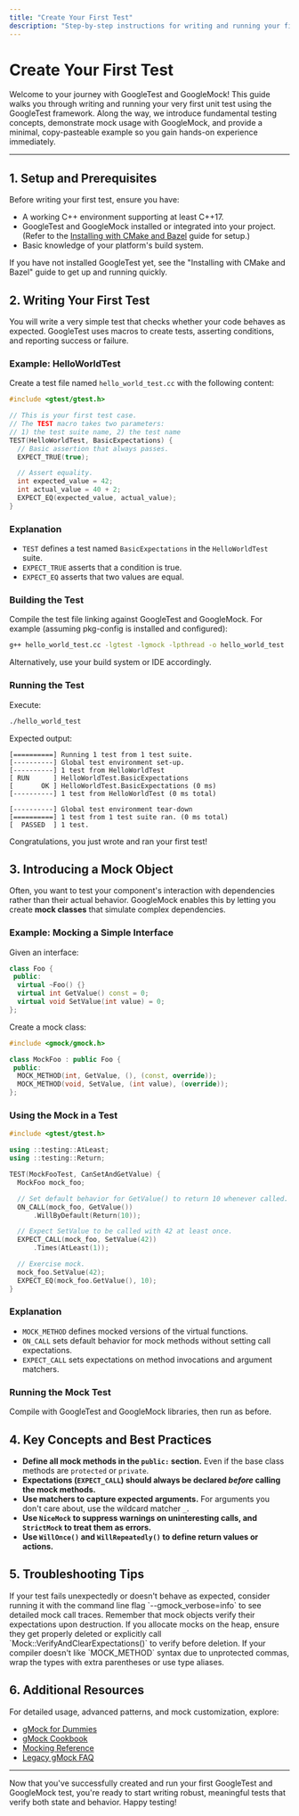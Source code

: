 ```yaml
---
title: "Create Your First Test"
description: "Step-by-step instructions for writing and running your first unit test (and optional mock) using GoogleTest/GoogleMock. Uses a minimal, copy-pasteable code sample, emphasizing best practices and essential concepts."
---
```


# Create Your First Test

Welcome to your journey with GoogleTest and GoogleMock! This guide walks you through writing and running your very first unit test using the GoogleTest framework. Along the way, we introduce fundamental testing concepts, demonstrate mock usage with GoogleMock, and provide a minimal, copy-pasteable example so you gain hands-on experience immediately.

---

## 1. Setup and Prerequisites

Before writing your first test, ensure you have:

- A working C++ environment supporting at least C++17.
- GoogleTest and GoogleMock installed or integrated into your project. (Refer to the [Installing with CMake and Bazel](https://github.com/google/googletest/blob/main/googletest/README.md) guide for setup.)
- Basic knowledge of your platform's build system.

<Tip>
If you have not installed GoogleTest yet, see the "Installing with CMake and Bazel" guide to get up and running quickly.
</Tip>

## 2. Writing Your First Test

You will write a very simple test that checks whether your code behaves as expected. GoogleTest uses macros to create tests, asserting conditions, and reporting success or failure.

### Example: HelloWorldTest

Create a test file named `hello_world_test.cc` with the following content:

```cpp
#include <gtest/gtest.h>

// This is your first test case.
// The TEST macro takes two parameters: 
// 1) the test suite name, 2) the test name
TEST(HelloWorldTest, BasicExpectations) {
  // Basic assertion that always passes.
  EXPECT_TRUE(true);

  // Assert equality.
  int expected_value = 42;
  int actual_value = 40 + 2;
  EXPECT_EQ(expected_value, actual_value);
}
```

### Explanation

- `TEST` defines a test named `BasicExpectations` in the `HelloWorldTest` suite.
- `EXPECT_TRUE` asserts that a condition is true.
- `EXPECT_EQ` asserts that two values are equal.

### Building the Test

Compile the test file linking against GoogleTest and GoogleMock. For example (assuming pkg-config is installed and configured):

```bash
g++ hello_world_test.cc -lgtest -lgmock -lpthread -o hello_world_test
```

Alternatively, use your build system or IDE accordingly.

### Running the Test

Execute:

```bash
./hello_world_test
```

Expected output:

```text
[==========] Running 1 test from 1 test suite.
[----------] Global test environment set-up.
[----------] 1 test from HelloWorldTest
[ RUN      ] HelloWorldTest.BasicExpectations
[       OK ] HelloWorldTest.BasicExpectations (0 ms)
[----------] 1 test from HelloWorldTest (0 ms total)

[----------] Global test environment tear-down
[==========] 1 test from 1 test suite ran. (0 ms total)
[  PASSED  ] 1 test.
```

Congratulations, you just wrote and ran your first test!

## 3. Introducing a Mock Object

Often, you want to test your component's interaction with dependencies rather than their actual behavior. GoogleMock enables this by letting you create **mock classes** that simulate complex dependencies.

### Example: Mocking a Simple Interface

Given an interface:

```cpp
class Foo {
 public:
  virtual ~Foo() {}
  virtual int GetValue() const = 0;
  virtual void SetValue(int value) = 0;
};
```

Create a mock class:

```cpp
#include <gmock/gmock.h>

class MockFoo : public Foo {
 public:
  MOCK_METHOD(int, GetValue, (), (const, override));
  MOCK_METHOD(void, SetValue, (int value), (override));
};
```

### Using the Mock in a Test

```cpp
#include <gtest/gtest.h>

using ::testing::AtLeast;
using ::testing::Return;

TEST(MockFooTest, CanSetAndGetValue) {
  MockFoo mock_foo;

  // Set default behavior for GetValue() to return 10 whenever called.
  ON_CALL(mock_foo, GetValue())
      .WillByDefault(Return(10));

  // Expect SetValue to be called with 42 at least once.
  EXPECT_CALL(mock_foo, SetValue(42))
      .Times(AtLeast(1));

  // Exercise mock.
  mock_foo.SetValue(42);
  EXPECT_EQ(mock_foo.GetValue(), 10);
}
```

### Explanation

- `MOCK_METHOD` defines mocked versions of the virtual functions.
- `ON_CALL` sets default behavior for mock methods without setting call expectations.
- `EXPECT_CALL` sets expectations on method invocations and argument matchers.

### Running the Mock Test

Compile with GoogleTest and GoogleMock libraries, then run as before.

## 4. Key Concepts and Best Practices

- **Define all mock methods in the `public:` section.** Even if the base class methods are `protected` or `private`.
- **Expectations (`EXPECT_CALL`) should always be declared *before* calling the mock methods.**
- **Use matchers to capture expected arguments.** For arguments you don't care about, use the wildcard matcher `_`.
- **Use `NiceMock` to suppress warnings on uninteresting calls, and `StrictMock` to treat them as errors.**
- **Use `WillOnce()` and `WillRepeatedly()` to define return values or actions.**

## 5. Troubleshooting Tips

<Tip>
If your test fails unexpectedly or doesn't behave as expected, consider running it with the command line flag `--gmock_verbose=info` to see detailed mock call traces.
</Tip>

<Tip>
Remember that mock objects verify their expectations upon destruction. If you allocate mocks on the heap, ensure they get properly deleted or explicitly call `Mock::VerifyAndClearExpectations()` to verify before deletion.
</Tip>

<Tip>
If your compiler doesn't like `MOCK_METHOD` syntax due to unprotected commas, wrap the types with extra parentheses or use type aliases.
</Tip>

## 6. Additional Resources

For detailed usage, advanced patterns, and mock customization, explore:

- [gMock for Dummies](https://google.github.io/googletest/gmock_for_dummies.html)
- [gMock Cookbook](https://google.github.io/googletest/gmock_cook_book.html)
- [Mocking Reference](https://google.github.io/googletest/reference/mocking.html)
- [Legacy gMock FAQ](https://google.github.io/googletest/gmock_faq.html)

---

Now that you've successfully created and run your first GoogleTest and GoogleMock test, you're ready to start writing robust, meaningful tests that verify both state and behavior. Happy testing!
